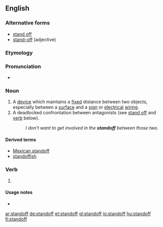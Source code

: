 ==English==

===Alternative forms===
* [[stand off]]
* [[stand-off]] (adjective)

===Etymology===
{{compound|stand|off}}

===Pronunciation===
*{{audio|en-us-standoff.ogg|Audio (US)}}

===Noun===
{{en-noun}}

# A [[device]] which maintains a [[fixed]] distance between two objects, especially between a [[surface]] and a [[sign]] or [[electrical]] [[wiring]].
# A deadlocked confrontation between antagonists (see [[stand off]] and [[#Verb|verb]] below).
#:''I don't want to get involved in the '''standoff''' between those two.''

====Derived terms====
* [[Mexican standoff]]
* [[standoffish]]

===Verb===
{{en-verb|stands off|standing off|stood off}}

# {{nonstandard}} {{alternative spelling of|stand off}}

====Usage notes====
* {{en-usage-verb-particle-solid|stand|off}}

[[ar:standoff]]
[[de:standoff]]
[[et:standoff]]
[[gl:standoff]]
[[io:standoff]]
[[hu:standoff]]
[[fi:standoff]]